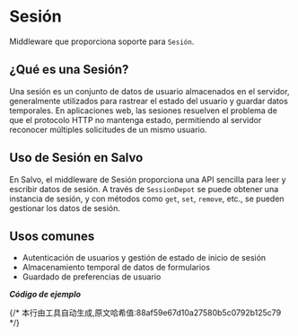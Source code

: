 # Sesión


Middleware que proporciona soporte para `Sesión`.

## ¿Qué es una Sesión?

Una sesión es un conjunto de datos de usuario almacenados en el servidor, generalmente utilizados para rastrear el estado del usuario y guardar datos temporales. En aplicaciones web, las sesiones resuelven el problema de que el protocolo HTTP no mantenga estado, permitiendo al servidor reconocer múltiples solicitudes de un mismo usuario.

## Uso de Sesión en Salvo

En Salvo, el middleware de Sesión proporciona una API sencilla para leer y escribir datos de sesión. A través de `SessionDepot` se puede obtener una instancia de sesión, y con métodos como `get`, `set`, `remove`, etc., se pueden gestionar los datos de sesión.

## Usos comunes

- Autenticación de usuarios y gestión de estado de inicio de sesión
- Almacenamiento temporal de datos de formularios
- Guardado de preferencias de usuario

_**Código de ejemplo**_ 

<Tabs>
<Tab label="main.rs">
<SessionLoginMainCode/>
</Tab>
<Tab label="Cargo.toml">
<SessionLoginCargoCode/>
</Tab>
</Tabs>
{/* 本行由工具自动生成,原文哈希值:88af59e67d10a27580b5c0792b125c79 */}